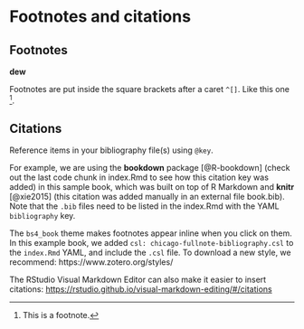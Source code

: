 # Footnotes and citations 

## Footnotes
**dew**


Footnotes are put inside the square brackets after a caret `^[]`. Like this one ^[This is a footnote.]. 

## Citations

Reference items in your bibliography file(s) using `@key`.

For example, we are using the **bookdown** package [@R-bookdown] (check out the last code chunk in index.Rmd to see how this citation key was added) in this sample book, which was built on top of R Markdown and **knitr** [@xie2015] (this citation was added manually in an external file book.bib). 
Note that the `.bib` files need to be listed in the index.Rmd with the YAML `bibliography` key.


The `bs4_book` theme makes footnotes appear inline when you click on them. In this example book, we added `csl: chicago-fullnote-bibliography.csl` to the `index.Rmd` YAML, and include the `.csl` file. To download a new style, we recommend: https://www.zotero.org/styles/


The RStudio Visual Markdown Editor can also make it easier to insert citations: <https://rstudio.github.io/visual-markdown-editing/#/citations>
